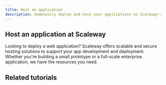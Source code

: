 ```yaml
---
title: Host an application
description: Seamlessly deploy and host your applications on Scaleway's scalable cloud infrastructure.
---
```


## Host an application at Scaleway
Looking to deploy a web application? Scaleway offers scalable and secure hosting solutions to support your app development and deployment. Whether you're building a small prototype or a full-scale enterprise application, we have the resources you need.

<Grid>
    <SummaryCard
        title="Choosing the best Instance for your workload"
        icon="rocket"
        description="Understand the different ranges of Instances available at Scaleway to choose the best on for your app hosting project."
        label="Read more"
        url="/instances/reference-content/choosing-instance-type/"
    />
    <SummaryCard
        title="Deploying a SaaS application with Scaleway"
        icon="info"
        description="Combine different Scaleway products to build an application infrastructure."
        label="Read more"
        url="/tutorials/deploy-saas-application/"
    />
</Grid>
<Grid>
    <SummaryCard
        title="Hosting a Next.js web app with Serverless Containers"
        icon="book-open-outline"
        description="Quickly deploy a basic Next.js app with Serverless Containers."
        label="Read more"
        url="/tutorials/hosting-nextjs-webapp-serverless-containers/"
    />
    <SummaryCard
        title="Deploying and host a Django web app with Serverless Containers"
        icon="book-open-outline"
        description="Easily deploy and scale containerized Django apps."
        label="Read more"
        url="/tutorials/hosting-django-webapp-serverless-containers/"
    />
</Grid>

## Related tutorials

<UseCaseList category="application-hosting" />